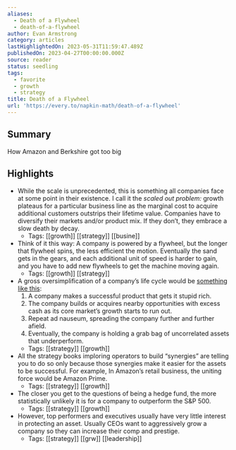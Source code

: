 ```yaml
---
aliases:
  - Death of a Flywheel
  - death-of-a-flywheel
author: Evan Armstrong
category: articles
lastHighlightedOn: 2023-05-31T11:59:47.489Z
publishedOn: 2023-04-27T00:00:00.000Z
source: reader
status: seedling
tags:
  - favorite
  - growth
  - strategy
title: Death of a Flywheel
url: 'https://every.to/napkin-math/death-of-a-flywheel'
---
```

## Summary

How Amazon and Berkshire got too big

## Highlights

- While the scale is unprecedented, this is something all companies face at some point in their existence. I call it the _scaled out problem:_ growth plateaus for a particular business line as the marginal cost to acquire additional customers outstrips their lifetime value. Companies have to diversify their markets and/or product mix. If they don’t, they embrace a slow death by decay.
    - Tags: [[growth]] [[strategy]] [[busine]]
- Think of it this way: A company is powered by a flywheel, but the longer that flywheel spins, the less efficient the motion. Eventually the sand gets in the gears, and each additional unit of speed is harder to gain, and you have to add new flywheels to get the machine moving again.
    - Tags: [[growth]] [[strategy]]
- A gross oversimplification of a company’s life cycle would be [something like this](https://every.to/napkin-math/how-technology-giants-die):
  1. A company makes a successful product that gets it stupid rich.
  2. The company builds or acquires nearby opportunities with excess cash as its core market’s growth starts to run out.
  3. Repeat ad nauseum, spreading the company further and further afield.
  4. Eventually, the company is holding a grab bag of uncorrelated assets that underperform.
    - Tags: [[strategy]] [[growth]]
- All the strategy books imploring operators to build “synergies” are telling you to do so only because those synergies make it easier for the assets to be successful. For example, In Amazon’s retail business, the uniting force would be Amazon Prime.
    - Tags: [[strategy]] [[growth]]
- The closer you get to the questions of being a hedge fund, the more statistically unlikely it is for a company to outperform the S&P 500.
    - Tags: [[strategy]] [[growth]]
- However, top performers and executives usually have very little interest in protecting an asset. Usually CEOs want to aggressively grow a company so they can increase their comp and prestige.
    - Tags: [[strategy]] [[grw]] [[leadership]]
